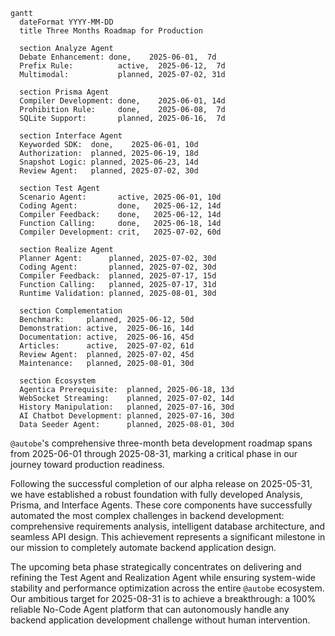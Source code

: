 ```mermaid
gantt
  dateFormat YYYY-MM-DD
  title Three Months Roadmap for Production

  section Analyze Agent
  Debate Enhancement: done,    2025-06-01,  7d
  Prefix Rule:          active,  2025-06-12,  7d
  Multimodal:           planned, 2025-07-02, 31d

  section Prisma Agent
  Compiler Development: done,    2025-06-01, 14d
  Prohibition Rule:     done,    2025-06-08,  7d
  SQLite Support:       planned, 2025-06-16,  7d

  section Interface Agent
  Keyworded SDK:  done,    2025-06-01, 10d
  Authorization:  planned, 2025-06-19, 18d
  Snapshot Logic: planned, 2025-06-23, 14d
  Review Agent:   planned, 2025-07-02, 30d

  section Test Agent
  Scenario Agent:       active, 2025-06-01, 10d        
  Coding Agent:         done,   2025-06-12, 14d
  Compiler Feedback:    done,   2025-06-12, 14d
  Function Calling:     done,   2025-06-18, 14d
  Compiler Development: crit,   2025-07-02, 60d

  section Realize Agent
  Planner Agent:      planned, 2025-07-02, 30d
  Coding Agent:       planned, 2025-07-02, 30d
  Compiler Feedback:  planned, 2025-07-17, 15d
  Function Calling:   planned, 2025-07-17, 31d
  Runtime Validation: planned, 2025-08-01, 30d

  section Complementation
  Benchmark:     planned, 2025-06-12, 50d
  Demonstration: active,  2025-06-16, 14d
  Documentation: active,  2025-06-16, 45d
  Articles:      active,  2025-07-02, 61d
  Review Agent:  planned, 2025-07-02, 45d
  Maintenance:   planned, 2025-08-01, 30d

  section Ecosystem
  Agentica Prerequisite:  planned, 2025-06-18, 13d
  WebSocket Streaming:    planned, 2025-07-02, 14d
  History Manipulation:   planned, 2025-07-16, 30d
  AI Chatbot Development: planned, 2025-07-16, 30d
  Data Seeder Agent:      planned, 2025-08-01, 30d
```

`@autobe`'s comprehensive three-month beta development roadmap spans from 2025-06-01 through 2025-08-31, marking a critical phase in our journey toward production readiness.

Following the successful completion of our alpha release on 2025-05-31, we have established a robust foundation with fully developed Analysis, Prisma, and Interface Agents. These core components have successfully automated the most complex challenges in backend development: comprehensive requirements analysis, intelligent database architecture, and seamless API design. This achievement represents a significant milestone in our mission to completely automate backend application design.

The upcoming beta phase strategically concentrates on delivering and refining the Test Agent and Realization Agent while ensuring system-wide stability and performance optimization across the entire `@autobe` ecosystem. Our ambitious target for 2025-08-31 is to achieve a breakthrough: a 100% reliable No-Code Agent platform that can autonomously handle any backend application development challenge without human intervention.